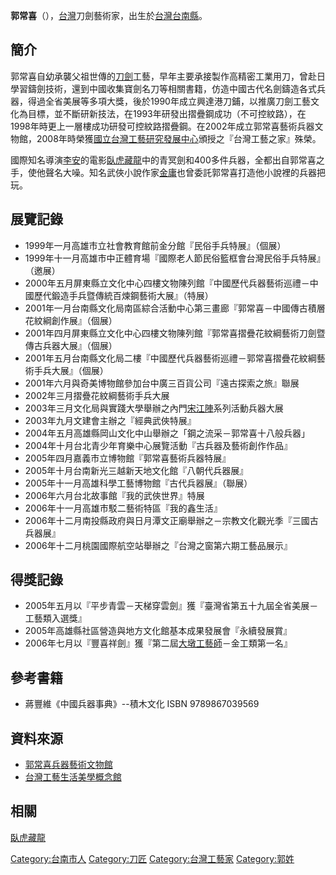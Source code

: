 '''郭常喜'''（{{bd|1946年||||}}），[[台灣|台灣]]刀劍藝術家，出生於[[台灣|台灣]][[台南縣|台南縣]]。

==簡介==
郭常喜自幼承襲父祖世傳的[[刀|刀]][[劍|劍]]工藝，早年主要承接製作高精密工業用刀，曾赴日學習鑄劍技術，還到中國收集寶劍名刀等相關書籍，仿造中國古代名劍鑄造各式兵器，得過全省美展等多項大獎，後於1990年成立興達港刀鋪，以推廣刀劍工藝文化為目標，並不斷研新技法，在1993年研發出摺疊鋼成功（不可控紋路），在1998年時更上一層樓成功研發可控紋路摺疊鋼。在2002年成立郭常喜藝術兵器文物館，2008年時榮獲[[國立台灣工藝研究發展中心|國立台灣工藝研究發展中心]]頒授之『台灣工藝之家』殊榮。

國際知名導演[[李安|李安]]的電影[[臥虎藏龍（電影）|臥虎藏龍]]中的青冥劍和400多件兵器，全都出自郭常喜之手，使他聲名大噪。知名武俠小說作家[[金庸|金庸]]也曾委託郭常喜打造他小說裡的兵器把玩。

==展覽記錄 ==
*1999年一月高雄市立社會教育館前金分館『民俗手兵特展』（個展） 
*1999年十一月高雄市中正體育場『國際老人節民俗籃框會台灣民俗手兵特展』（邀展） 
*2000年五月屏東縣立文化中心四樓文物陳列館『中國歷代兵器藝術巡禮－中國歷代鍛造手兵暨傳統百煉鋼藝術大展』（特展） 
*2001年一月台南縣文化局南區綜合活動中心第三畫廊『郭常喜－中國傳古積層花紋綱創作展』（個展） 
*2001年四月屏東縣立文化中心四樓文物陳列館『郭常喜摺疊花紋綱藝術刀劍暨傳古兵器大展』（個展） 
*2001年五月台南縣文化局二樓『中國歷代兵器藝術巡禮－郭常喜摺疊花紋綱藝術手兵大展』（個展）
*2001年六月與奇美博物館參加台中廣三百貨公司『遠古探索之旅』聯展 
*2002年三月摺疊花紋綱藝術手兵大展 
*2003年三月文化局與實踐大學舉辦之內門[[宋江陣|宋江陣]]系列活動兵器大展 
*2003年九月文建會主辦之『經典武俠特展』 
*2004年五月高雄縣岡山文化中山舉辦之「鋼之流采－郭常喜十八般兵器」 
*2004年十月台北青少年育樂中心展覽活動『古兵器及藝術創作作品』 
*2005年四月嘉義市立博物館『郭常喜藝術兵器特展』 
*2005年十月台南新光三越新天地文化館『八朝代兵器展』 
*2005年十一月高雄科學工藝博物館『古代兵器展』（聯展） 
*2006年六月台北故事館『我的武俠世界』特展 
*2006年十一月高雄市駁二藝術特區『我的鑫生活』 
*2006年十二月南投縣政府與日月潭文正廟舉辦之－宗教文化觀光季『三國古兵器展』 
*2006年十二月桃園國際航空站舉辦之『台灣之窗第六期工藝品展示』 
 
==得獎記錄== 
*2005年五月以『平步青雲－天梯穿雲劍』獲『臺灣省第五十九屆全省美展－工藝類入選獎』 
*2005年高雄縣社區營造與地方文化館基本成果發展會『永續發展賞』 
*2006年七月以『豐喜祥劍』獲『第二屆[[大墩工藝師|大墩工藝師]]－金工類第一名』

== 參考書籍 ==
*蔣豐維《中國兵器事典》--積木文化 ISBN 9789867039569

== 資料來源 ==
*[https://web.archive.org/web/20111028121643/http://6989595.5168.net/about-Experience.html 郭常喜兵器藝術文物館]
*[https://web.archive.org/web/20100915172629/http://www2.ntcri.gov.tw/tlc/html/workshop.asp 台灣工藝生活美學概念館]

== 相關 ==
[[臥虎藏龍（電影）|臥虎藏龍]]

[[Category:台南市人|Category:台南市人]]
[[Category:刀匠|Category:刀匠]]
[[Category:台灣工藝家|Category:台灣工藝家]]
[[Category:郭姓|Category:郭姓]]